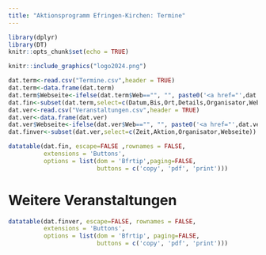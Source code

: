 ```yaml
---
title: "Aktionsprogramm Efringen-Kirchen: Termine"
---
```


```r
library(dplyr)
library(DT)
knitr::opts_chunk$set(echo = TRUE)
```

```r
knitr::include_graphics("logo2024.png")
```

```r
dat.term<-read.csv("Termine.csv",header = TRUE)
dat.term<-data.frame(dat.term)
dat.term$Webseite<-ifelse(dat.term$Web=="", "", paste0('<a href="',dat.term$Web,'">',dat.term$Web,"</a>"))
dat.fin<-subset(dat.term,select=c(Datum,Bis,Ort,Details,Organisator,Webseite))
dat.ver<-read.csv("Veranstaltungen.csv",header = TRUE)
dat.ver<-data.frame(dat.ver)
dat.ver$Webseite<-ifelse(dat.ver$Web=="", "", paste0('<a href="',dat.ver$Web,'">',dat.ver$Web,"</a>"))
dat.finver<-subset(dat.ver,select=c(Zeit,Aktion,Organisator,Webseite))

datatable(dat.fin, escape=FALSE ,rownames = FALSE,
          extensions = 'Buttons',
          options = list(dom = 'Bfrtip',paging=FALSE, 
                         buttons = c('copy', 'pdf', 'print')))
```

# Weitere Veranstaltungen
```r
datatable(dat.finver, escape=FALSE, rownames = FALSE,
          extensions = 'Buttons',
          options = list(dom = 'Bfrtip', paging=FALSE,
                         buttons = c('copy', 'pdf', 'print')))
```
